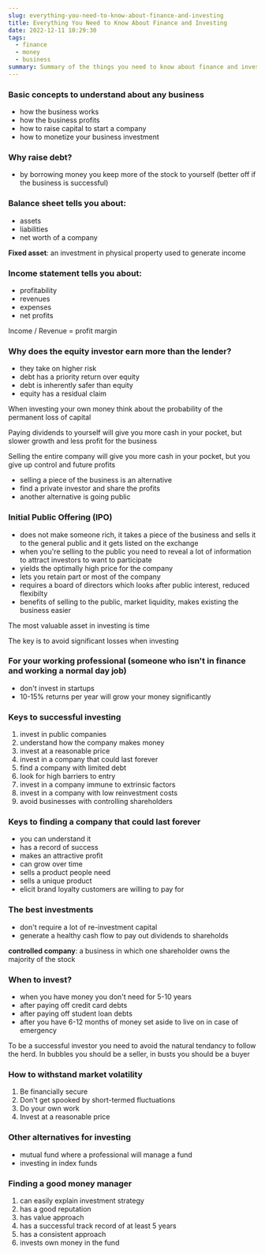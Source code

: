 ```yaml
---
slug: everything-you-need-to-know-about-finance-and-investing
title: Everything You Need to Know About Finance and Investing
date: 2022-12-11 10:29:30
tags:
  - finance
  - money
  - business
summary: Summary of the things you need to know about finance and investing
---
```

### Basic concepts to understand about any business
- how the business works
- how the business profits
- how to raise capital to start a company
- how to monetize your business investment

### W﻿hy raise debt? 
- by borrowing money you keep more of the stock to yourself (better off if the business is successful)

### B﻿alance sheet tells you about: 
- assets
- liabilities
- net worth of a company

**F﻿ixed asset**: an investment in physical property used to generate income

### I﻿ncome statement tells you about:
- profitability
- revenues
- expenses
- net profits

I﻿ncome / Revenue = profit margin

### W﻿hy does the equity investor earn more than the lender?
- they take on higher risk
- debt has a priority return over equity
- debt is inherently safer than equity
- equity has a residual claim

W﻿hen investing your own money think about the probability of the permanent loss of capital

P﻿aying dividends to yourself will give you more cash in your pocket, but slower growth and less profit for the business

S﻿elling the entire company will give you more cash in your pocket, but you give up control and future profits 
- selling a piece of the business is an alternative
- find a private investor and share the profits
- another alternative is going public

### I﻿nitial Public Offering (IPO)
- does not make someone rich, it takes a piece of the business and sells it to the general public and it gets listed on the exchange
- when you're selling to the public you need to reveal a lot of information to attract investors to want to participate
- yields the optimally high price for the company
- lets you retain part or most of the company
- requires a board of directors which looks after public interest, reduced flexibilty
- benefits of selling to the public, market liquidity, makes existing the business easier

T﻿he most valuable asset in investing is time

T﻿he key is to avoid significant losses when investing

### F﻿or your working professional (someone who isn't in finance and working a normal day job)
- don't invest in startups
- 10-15% returns per year will grow your money significantly

### Keys to successful investing
1. invest in public companies
2. understand how the company makes money
3. invest at a reasonable price
4. invest in a company that could last forever
5. find a company with limited debt
6. look for high barriers to entry
7. invest in a company immune to extrinsic factors
8. invest in a company with low reinvestment costs
9. avoid businesses with controlling shareholders

### Keys to finding a company that could last forever
- you can understand it
- has a record of success
- makes an attractive profit
- can grow over time
- sells a product people need
- sells a unique product
- elicit brand loyalty customers are willing to pay for

### The best investments
- don't require a lot of re-investment capital
- generate a healthy cash flow to pay out dividends to shareholds

**controlled company**: a business in which one shareholder owns the majority of the stock

### When to invest?
- when you have money you don't need for 5-10 years
- after paying off credit card debts
- after paying off student loan debts
- after you have 6-12 months of money set aside to live on in case of emergency

T﻿o be a successful investor you need to avoid the natural tendancy to follow the herd. In bubbles you should be a seller, in busts you should be a buyer

### How to withstand market volatility 
1. Be financially secure
2. Don't get spooked by short-termed fluctuations
3. Do your own work
4. Invest at a reasonable price

### Other alternatives for investing 
- mutual fund where a professional will manage a fund
- investing in index funds

### Finding a good money manager
1. can easily explain investment strategy
2. has a good reputation
3. has value approach
4. has a successful track record of at least 5 years
5. has a consistent approach
6. invests own money in the fund